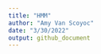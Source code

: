 ```yaml
---
title: "HMM"
author: "Amy Van Scoyoc"
date: "3/30/2022"
output: github_document
---
```


```r

```

